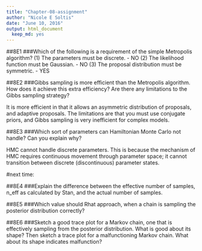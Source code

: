 ```yaml
---
title: "Chapter-08-assignment"
author: "Nicole E Soltis"
date: "June 10, 2016"
output: html_document
  keep_md: yes
---
```

##8E1
###Which of the following is a requirement of the simple Metropolis algorithm?
(1) The parameters must be discrete. - NO
(2) The likelihood function must be Gaussian. - NO
(3) The proposal distribution must be symmetric. - YES

##8E2
###Gibbs sampling is more efficient than the Metropolis algorithm. How does it achieve this extra efficiency? Are there any limitations to the Gibbs sampling strategy? 

It is more efficient in that it allows an asymmetric distribution of proposals, and adaptive proposals. The limitations are that you must use conjugate priors, and Gibbs sampling is very inefficient for complex models.

##8E3
###Which sort of parameters can Hamiltonian Monte Carlo not handle? Can you explain why?

HMC cannot handle discrete parameters. This is because the mechanism of HMC requires continuous movement through parameter space; it cannot transition between discrete (discontinuous) parameter states.

#next time:

##8E4
###Explain the difference between the effective number of samples, n_eff as calculated by Stan, and the actual number of samples.

##8E5
###Which value should Rhat approach, when a chain is sampling the posterior distribution correctly?

##8E6
###Sketch a good trace plot for a Markov chain, one that is effectively sampling from the posterior distribution. What is good about its shape? Then sketch a trace plot for a malfunctioning Markov chain. What about its shape indicates malfunction?